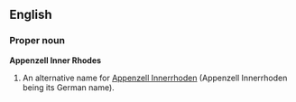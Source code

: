 ==English==
===Proper noun===
'''Appenzell Inner Rhodes'''

#An alternative name for [[Appenzell Innerrhoden]] (Appenzell Innerrhoden being its German name).
